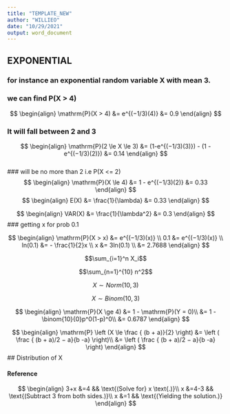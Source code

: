 ---
title: "TEMPLATE_NEW"
author: "WILLIEO"
date: "10/29/2021"
output: word_document
---

## EXPONENTIAL
### for instance  an exponential random variable X with mean 3.
### we can find P(X > 4)

$$
\begin{align}
\mathrm{P}(X > 4) &= e^{(−1/3)(4)}
                  &= 0.9
\end{align}
$$  

###  It will fall between 2 and 3
$$
\begin{align}
\mathrm{P}(2 \le X \le 3) &= (1-e^{(−1/3)(3)}) - (1 - e^{(−1/3)(2)})
                  &= 0.14
\end{align}
$$  
###  will be no more than 2 i.e P(X <= 2)
$$
\begin{align}
\mathrm{P}(X \le 4) &= 1 - e^{(−1/3)(2)}
                  &= 0.33
\end{align}
$$ 
$$
\begin{align}
E(X) &= \frac{1}{\lambda}
                  &= 0.33
\end{align}
$$ 


$$
\begin{align}
VAR(X) &= \frac{1}{\lambda^2}
                  &= 0.3
\end{align}
$$ 
### getting x for prob 0.1

$$
\begin{align}
\mathrm{P}(X > x) &= e^{(−1/3)(x)}
\\ 0.1 &= e^{(−1/3)(x)}
\\ ln(0.1) &= - \frac{1}{2}x
\\ x &= 3ln(0.1)
\\ &= 2.7688
\end{align}
$$ 

$$\sum_{i=1}^n X_i$$

$$\sum_{n=1}^{10} n^2$$



$$X\sim {Norm}(10,3)$$

$$X\sim Binom(10,3)$$





$$
\begin{align}
\mathrm{P}(X \ge 4) &= 1 - \mathrm{P}(Y = 0)\\
                  &= 1 - \binom{10}{0}p^0(1-p)^0\\
                  &= 0.6787
\end{align}
$$ 




$$
\begin{align}
\mathrm{P} \left (X \le \frac { (b + a)}{2} \right) &= \left ( \frac { (b + a)/2 − a}{b -a} \right)\\
                  &= \left ( \frac { (b + a)/2 − a}{b -a} \right)
\end{align}
$$ 
## Distribution of X



#### Reference
$$
\begin{align}
    3+x &=4 && \text{(Solve for} x \text{.)}\\
    x &=4-3 && \text{(Subtract 3 from both sides.)}\\
    x &=1   && \text{(Yielding the solution.)}
\end{align}
$$                  

